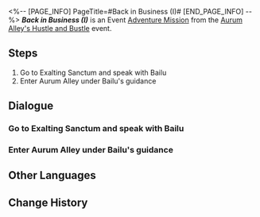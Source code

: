 <%-- [PAGE_INFO]
PageTitle=#Back in Business (I)#
[END_PAGE_INFO] --%>
{{Stub|Dialogue.}}
{{Mission Infobox
|id            = 8003201
|title         = 
|image         = Mission Back in Business (I).png{{subst:void|<!--$UPLOAD:<<SpriteOutput/Chronicle/8003201.png>-<Mission Back in Business (I).png>-<Fate's Atlas Images>>-->}}
|type          = Adventure
|event_name    = Aurum Alley's Hustle and Bustle
|chapter       = Aurum Alley's Hustle and Bustle
|requirements  = [[Trailblaze Mission]] ''[[Obsequies Performed, A Long Road Ahead]]'' completed
|summary       = As of now, you are an essential aspect of Mingxi's planned "Aurum Alley Revival Project." Do what you can to restore the prosperity of Aurum Alley.<br />Go talk with Mingxi and see what you can help with right now.
|characters    = Bailu; Trailblazer
|startLocation = [[The Xianzhou Luofu]] - [[Exalting Sanctum]]
|world         = The Xianzhou Luofu
|area          = Exalting Sanctum
|prev          = 
|next          = Dock Operations (I)
|rewards       = Trailblaze EXP*200; Stellar Jade*40; Traveler's Guide*5; Lost Crystal*5; Credit*45,000
}}
'''''Back in Business (I)''''' is an Event [[Adventure Mission]] from the [[Aurum Alley's Hustle and Bustle]] event.

==Steps==
# Go to Exalting Sanctum and speak with Bailu
# Enter Aurum Alley under Bailu's guidance

<!--
==Gameplay Notes==

--><!--
==Trial Character==

-->
==Dialogue==
{{Stub Dialogue}}

===Go to Exalting Sanctum and speak with Bailu{{subst:void|<!--800320101-->}}===
{{Mission Description|type=adventure|location=Exalting Sanctum|Bailu, who ran away from the Alchemy Commission, seems to be in Exalting Sanctum. Greet her, and maybe then you can figure out why she is always coming to this place.<br />Sharp as you are, you've already discovered that she always appears at opportune moments to lead you into unknown dangers...}}
{{Dialogue Start}}
:{{tx}}
{{Dialogue End}}

===Enter Aurum Alley under Bailu's guidance{{subst:void|<!--800320102-->}}===
{{Mission Description|type=adventure|location=Exalting Sanctum|update|Bailu has plans to show you around the food establishments at Aurum Alley over in Exalting Sanctum. It's a rare and fine thing to have someone willing to serve as a free guide!<br />Since Bailu already made up her mind, you should make an effort to follow her and browse the stores in Aurum Alley...}}
{{Dialogue Start}}
:{{tx}}
{{Dialogue End}}

==Other Languages==
{{Other Languages
|en   = Back in Business (I)
|zhs  = 金戺重喧•其一
|zht  = 金戺重喧•其一
|ja   = 金庭、喧騒を重ねて・その1
|ko   = 다시 부흥하는 금빛•1
|es   = De nuevo en activo&nbsp;I
|fr   = Les affaires reprennent (I)
|ru   = Снова в деле I
|th   = คืนสู่ความรุ่งเรือง 1
|vi   = Huyên Náo Trở Lại 1
|de   = Wieder im Geschäft 1
|id   = Hiruk Pikuk yang Kembali Bergaung 1
|pt   = De Volta aos Negócios (I)
}}

==Change History==
{{Change History|1.3}}

